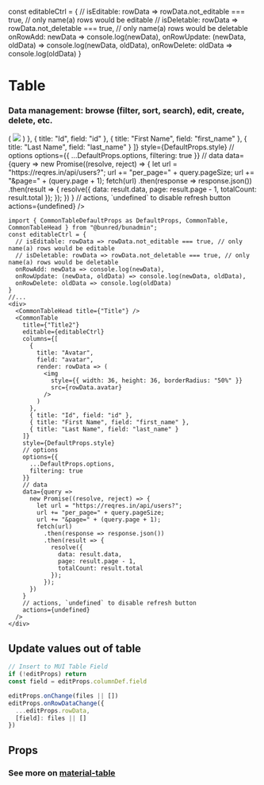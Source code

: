 const editableCtrl = {
  // isEditable: rowData => rowData.not_editable === true, // only name(a) rows would be editable
  // isDeletable: rowData => rowData.not_deletable === true, // only name(a) rows would be deletable
  onRowAdd: newData => console.log(newData),
  onRowUpdate: (newData, oldData) => console.log(newData, oldData),
  onRowDelete: oldData => console.log(oldData)
}

# Table
### Data management: browse (filter, sort, search), edit, create, delete, etc.

<div>
  <CommonTableHead title={"Page Title: Users"} />
  <CommonTable
    title={"Users"}
    editable={editableCtrl}
    columns={[
      {
        title: "Avatar",
        field: "avatar",
        render: rowData => (
          <img
            style={{ width: 36, height: 36, borderRadius: "50%" }}
            src={rowData.avatar}
          />
        )
      },
      { title: "Id", field: "id" },
      { title: "First Name", field: "first_name" },
      { title: "Last Name", field: "last_name" }
    ]}
    style={DefaultProps.style}
    // options
    options={{
      ...DefaultProps.options,
      filtering: true
    }}
    // data
    data={query =>
      new Promise((resolve, reject) => {
        let url = "https://reqres.in/api/users?";
        url += "per_page=" + query.pageSize;
        url += "&page=" + (query.page + 1);
        fetch(url)
          .then(response => response.json())
          .then(result => {
            resolve({
              data: result.data,
              page: result.page - 1,
              totalCount: result.total
            });
          });
      })
    }
    // actions, `undefined` to disable refresh button
    actions={undefined}
  />
</div>

```tsx
import { CommonTableDefaultProps as DefaultProps, CommonTable, CommonTableHead } from "@bunred/bunadmin";
const editableCtrl = {
  // isEditable: rowData => rowData.not_editable === true, // only name(a) rows would be editable
  // isDeletable: rowData => rowData.not_deletable === true, // only name(a) rows would be deletable
  onRowAdd: newData => console.log(newData),
  onRowUpdate: (newData, oldData) => console.log(newData, oldData),
  onRowDelete: oldData => console.log(oldData)
}
//...
<div>
  <CommonTableHead title={"Title"} />
  <CommonTable
    title={"Title2"}
    editable={editableCtrl}
    columns={[
      {
        title: "Avatar",
        field: "avatar",
        render: rowData => (
          <img
            style={{ width: 36, height: 36, borderRadius: "50%" }}
            src={rowData.avatar}
          />
        )
      },
      { title: "Id", field: "id" },
      { title: "First Name", field: "first_name" },
      { title: "Last Name", field: "last_name" }
    ]}
    style={DefaultProps.style}
    // options
    options={{
      ...DefaultProps.options,
      filtering: true
    }}
    // data
    data={query =>
      new Promise((resolve, reject) => {
        let url = "https://reqres.in/api/users?";
        url += "per_page=" + query.pageSize;
        url += "&page=" + (query.page + 1);
        fetch(url)
          .then(response => response.json())
          .then(result => {
            resolve({
              data: result.data,
              page: result.page - 1,
              totalCount: result.total
            });
          });
      })
    }
    // actions, `undefined` to disable refresh button
    actions={undefined}
  />
</div>
```

## Update values out of table
``` ts
// Insert to MUI Table Field
if (!editProps) return
const field = editProps.columnDef.field

editProps.onChange(files || [])
editProps.onRowDataChange({
  ...editProps.rowData,
  [field]: files || []
})
```

## Props

### See more on [material-table](https://material-table.com/)
```
